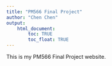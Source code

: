 ```yaml
---
title: "PM566 Final Project"
author: "Chen Chen"
output: 
    html_document:
        toc: TRUE
        toc_float: TRUE
---
```


This is my PM566 Final Project website.

